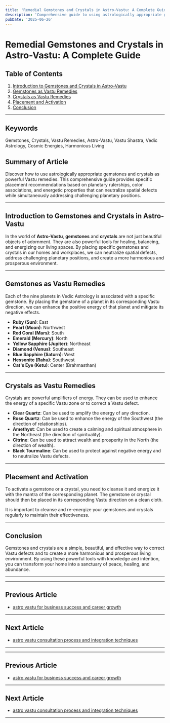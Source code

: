 ```yaml
---
title: 'Remedial Gemstones and Crystals in Astro-Vastu: A Complete Guide'
description: 'Comprehensive guide to using astrologically appropriate gemstones and crystals as Vastu remedies, including specific placement recommendations based on planetary rulerships, color associations, and energetic properties that can neutralize spatial defects while simultaneously addressing challenging planetary positions.'
pubDate: '2025-06-26'
---
```


# Remedial Gemstones and Crystals in Astro-Vastu: A Complete Guide

## Table of Contents
1. [Introduction to Gemstones and Crystals in Astro-Vastu](#introduction-to-gemstones-and-crystals-in-astro-vastu)
2. [Gemstones as Vastu Remedies](#gemstones-as-vastu-remedies)
3. [Crystals as Vastu Remedies](#crystals-as-vastu-remedies)
4. [Placement and Activation](#placement-and-activation)
5. [Conclusion](#conclusion)

---

## Keywords
Gemstones, Crystals, Vastu Remedies, Astro-Vastu, Vastu Shastra, Vedic Astrology, Cosmic Energies, Harmonious Living

## Summary of Article
Discover how to use astrologically appropriate gemstones and crystals as powerful Vastu remedies. This comprehensive guide provides specific placement recommendations based on planetary rulerships, color associations, and energetic properties that can neutralize spatial defects while simultaneously addressing challenging planetary positions.

---

## Introduction to Gemstones and Crystals in Astro-Vastu

In the world of **Astro-Vastu**, **gemstones** and **crystals** are not just beautiful objects of adornment. They are also powerful tools for healing, balancing, and energizing our living spaces. By placing specific gemstones and crystals in our homes and workplaces, we can neutralize spatial defects, address challenging planetary positions, and create a more harmonious and prosperous environment.

---

## Gemstones as Vastu Remedies

Each of the nine planets in Vedic Astrology is associated with a specific gemstone. By placing the gemstone of a planet in its corresponding Vastu direction, we can enhance the positive energy of that planet and mitigate its negative effects.

- **Ruby (Sun)**: East
- **Pearl (Moon)**: Northwest
- **Red Coral (Mars)**: South
- **Emerald (Mercury)**: North
- **Yellow Sapphire (Jupiter)**: Northeast
- **Diamond (Venus)**: Southeast
- **Blue Sapphire (Saturn)**: West
- **Hessonite (Rahu)**: Southwest
- **Cat's Eye (Ketu)**: Center (Brahmasthan)

---

## Crystals as Vastu Remedies

Crystals are powerful amplifiers of energy. They can be used to enhance the energy of a specific Vastu zone or to correct a Vastu defect.

- **Clear Quartz**: Can be used to amplify the energy of any direction.
- **Rose Quartz**: Can be used to enhance the energy of the Southwest (the direction of relationships).
- **Amethyst**: Can be used to create a calming and spiritual atmosphere in the Northeast (the direction of spirituality).
- **Citrine**: Can be used to attract wealth and prosperity in the North (the direction of wealth).
- **Black Tourmaline**: Can be used to protect against negative energy and to neutralize Vastu defects.

---

## Placement and Activation

To activate a gemstone or a crystal, you need to cleanse it and energize it with the mantra of the corresponding planet. The gemstone or crystal should then be placed in its corresponding Vastu direction on a clean cloth.

It is important to cleanse and re-energize your gemstones and crystals regularly to maintain their effectiveness.

---

## Conclusion

Gemstones and crystals are a simple, beautiful, and effective way to correct Vastu defects and to create a more harmonious and prosperous living environment. By using these powerful tools with knowledge and intention, you can transform your home into a sanctuary of peace, healing, and abundance.

---
---

## Previous Article
- [astro vastu for business success and career growth](200817_astro_vastu_for_business_success_and_career_growth.mdx)

---

## Next Article
- [astro vastu consultation process and integration techniques](200819_astro_vastu_consultation_process_and_integration_techniques.mdx)

---
---

## Previous Article
- [astro vastu for business success and career growth](200817_astro_vastu_for_business_success_and_career_growth.mdx)

---

## Next Article
- [astro vastu consultation process and integration techniques](200819_astro_vastu_consultation_process_and_integration_techniques.mdx)

---
